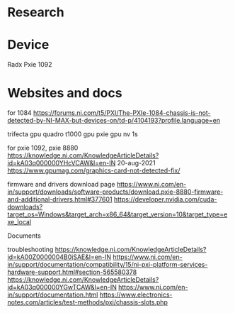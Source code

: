 = Research =

= Device =
Radx Pxie 1092
= Websites and docs =
for 1084
https://forums.ni.com/t5/PXI/The-PXIe-1084-chassis-is-not-detected-by-NI-MAX-but-devices-on/td-p/4104193?profile.language=en


trifecta gpu
quadro t1000 gpu
pxie gpu nv 1s

for pxie 1092, pxie 8880
{{file:/home/basith/work/pxie_1092/Docs/pxisa_docs/377519b.pdf}}
https://knowledge.ni.com/KnowledgeArticleDetails?id=kA03q000000YHcVCAW&l=en-IN
20-aug-2021
https://www.gpumag.com/graphics-card-not-detected-fix/

firmware and drivers download page
https://www.ni.com/en-in/support/downloads/software-products/download.pxie-8880-firmware-and-additional-drivers.html#377601
https://developer.nvidia.com/cuda-downloads?target_os=Windows&target_arch=x86_64&target_version=10&target_type=exe_local

Documents
 

troubleshooting
https://knowledge.ni.com/KnowledgeArticleDetails?id=kA00Z0000004B0jSAE&l=en-IN
https://www.ni.com/en-in/support/documentation/compatibility/15/ni-pxi-platform-services-hardware-support.html#section-565580378
https://knowledge.ni.com/KnowledgeArticleDetails?id=kA03q000000YGwTCAW&l=en-IN
https://www.ni.com/en-in/support/documentation.html
https://www.electronics-notes.com/articles/test-methods/pxi/chassis-slots.php

